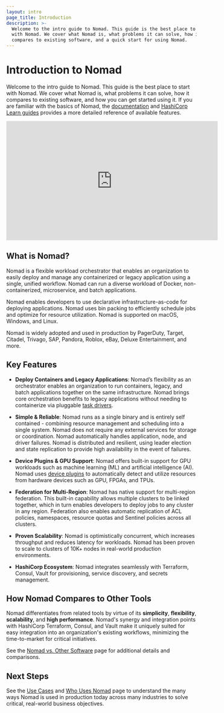 ```yaml
---
layout: intro
page_title: Introduction
description: >-
  Welcome to the intro guide to Nomad. This guide is the best place to start
  with Nomad. We cover what Nomad is, what problems it can solve, how it
  compares to existing software, and a quick start for using Nomad.
---
```


# Introduction to Nomad

Welcome to the intro guide to Nomad. This guide is the best place to start with Nomad. We cover what Nomad is, what problems it can solve, how it compares to existing software, and how you can get started using it. If you are familiar with the basics of Nomad, the [documentation](/nomad/docs) and [HashiCorp Learn guides](/nomad/tutorials) provides a more detailed reference of available features.

<iframe
  src="https://www.youtube.com/embed/s_Fm9UtL4YU"
  frameborder="0"
  allowfullscreen="true"
  width="560"
  height="315"
></iframe>

## What is Nomad?

Nomad is a flexible workload orchestrator that enables an organization to easily deploy and manage any containerized or legacy application using a single, unified workflow. Nomad can run a diverse workload of Docker, non-containerized, microservice, and batch applications.

Nomad enables developers to use declarative infrastructure-as-code for deploying applications. Nomad uses bin packing to efficiently schedule jobs and optimize for resource utilization. Nomad is supported on macOS, Windows, and Linux.

Nomad is widely adopted and used in production by PagerDuty, Target, Citadel, Trivago, SAP, Pandora, Roblox, eBay, Deluxe Entertainment, and more.

## Key Features

- **Deploy Containers and Legacy Applications**: Nomad’s flexibility as an orchestrator enables an organization to run containers, legacy, and batch applications together on the same infrastructure. Nomad brings core orchestration benefits to legacy applications without needing to containerize via pluggable [task drivers](/nomad/docs/drivers).

- **Simple & Reliable**: Nomad runs as a single binary and is entirely self contained - combining resource management and scheduling into a single system. Nomad does not require any external services for storage or coordination. Nomad automatically handles application, node, and driver failures. Nomad is distributed and resilient, using leader election and state replication to provide high availability in the event of failures.

- **Device Plugins & GPU Support**: Nomad offers built-in support for GPU workloads such as machine learning (ML) and artificial intelligence (AI). Nomad uses [device plugins](/nomad/docs/devices) to automatically detect and utilize resources from hardware devices such as GPU, FPGAs, and TPUs.

- **Federation for Multi-Region**: Nomad has native support for multi-region federation. This built-in capability allows multiple clusters to be linked together, which in turn enables developers to deploy jobs to any cluster in any region. Federation also enables automatic replication of ACL policies, namespaces, resource quotas and Sentinel policies across all clusters.

- **Proven Scalability**: Nomad is optimistically concurrent, which increases throughput and reduces latency for workloads. Nomad has been proven to scale to clusters of 10K+ nodes in real-world production environments.

- **HashiCorp Ecosystem**: Nomad integrates seamlessly with Terraform, Consul, Vault for provisioning, service discovery, and secrets management.

## How Nomad Compares to Other Tools

Nomad differentiates from related tools by virtue of its **simplicity**, **flexibility**,
**scalability**, and **high performance**. Nomad's synergy and integration points with
HashiCorp Terraform, Consul, and Vault make it uniquely suited for easy integration into
an organization's existing workflows, minimizing the time-to-market for critical initiatives.

See the [Nomad vs. Other Software](/nomad/intro/vs) page for additional details and
comparisons.

## Next Steps

See the [Use Cases](/nomad/intro/use-cases) and [Who Uses Nomad](/nomad/intro/who-uses-nomad) page to understand the many ways Nomad is used in production today across many industries to solve critical, real-world business objectives.
